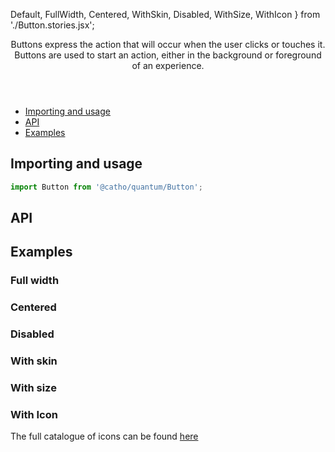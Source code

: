   Default, 
  FullWidth, 
  Centered,
  WithSkin,
  Disabled,
  WithSize,
  WithIcon
} from './Button.stories.jsx';

<Meta title="Button" component={Button}  />

<Header title="Button">
    Buttons express the action that will occur when the user clicks
    or touches it. Buttons are used to start an action, either in the
    background or foreground of an experience.
</Header>

- [Importing and usage](#importing)
- [API](#api)
- [Examples](#examples)

## <a id="importing"></a>Importing and usage

```js
import Button from '@catho/quantum/Button';
```

<Canvas>
  <Story of={Default}/>
</Canvas>

## <a id="api"></a>API

<ArgsTable of={Button} />

## <a id="examples"></a>Examples

### Full width

<Canvas>
  <Story of={FullWidth}/>
</Canvas>

### Centered

<Canvas>
  <Story of={Centered}/>
</Canvas>

### Disabled

<Canvas>
  <Story of={Disabled}/>
</Canvas>

### With skin

<Canvas>
  <Story of={WithSkin}/>
</Canvas>

### With size

<Canvas>
  <Story of={WithSize}/>
</Canvas>

### With Icon

The full catalogue of icons can be found [here](?path=/docs/foundation-icons--page#catalog)

<Canvas>
  <Story of={WithIcon}/>
</Canvas>
